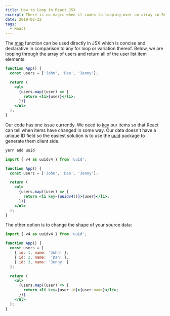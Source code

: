 ```yaml
---
title: How to Loop in React JSX
excerpt: There is no magic when it comes to looping over an array in React.
date: 2019-02-22
tags:
  - React
---
```


The [map](https://developer.mozilla.org/en-US/docs/Web/JavaScript/Reference/Global_Objects/Array/map) function can be used directly in JSX which is concise and declarative in comparison to any for loop or variation thereof. Below, we are looping through the array of users and return all of the user list item elements.

```jsx
function App() {
  const users = ['John', 'Dan', 'Jenny'];

  return (
    <ul>
      {users.map((user) => {
        return <li>{user}</li>;
      })}
    </ul>
  );
}
```

Our code has one issue currently. We need to [key](https://reactjs.org/docs/lists-and-keys.html#keys) our items so that React can tell when items have changed in some way. Our data doesn't have a unique ID field so the easiest solution is to use the [uuid](https://github.com/uuidjs/uuid) package to generate them client side.

```bash
yarn add uuid
```

```jsx
import { v4 as uuidv4 } from 'uuid';

function App() {
  const users = ['John', 'Dan', 'Jenny'];

  return (
    <ul>
      {users.map((user) => {
        return <li key={uuidv4()}>{user}</li>;
      })}
    </ul>
  );
}
```

The other option is to change the shape of your source data:
```jsx
import { v4 as uuidv4 } from 'uuid';

function App() {
  const users = [
    { id: 1, name: 'John' },
    { id: 2, name:  'Dan' },
    { id: 3, name: 'Jenny' }
  ];

  return (
    <ul>
      {users.map((user) => {
        return <li key={user.id}>{user.name}</li>;
      })}
    </ul>
  );
}
```
